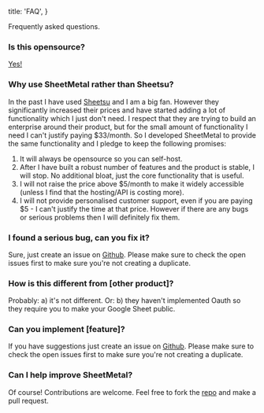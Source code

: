   title: 'FAQ',
}

Frequently asked questions.

### Is this opensource?

[Yes!](https://github.com/kiwicopple/sheetmetal.io)

### Why use SheetMetal rather than Sheetsu?

In the past I have used [Sheetsu](https://sheetsu.com/) and I am a big fan.
However they significantly increased their prices and have started adding a lot of functionality which I just don't need.
I respect that they are trying to build an enterprise around their product, but for the small amount of functionality I need I can't justify paying \$33/month.
So I developed SheetMetal to provide the same functionality and I pledge to keep the following promises:

1. It will always be opensource so you can self-host.
2. After I have built a robust number of features and the product is stable, I will stop. No additional bloat, just the core functionality that is useful.
3. I will not raise the price above \$5/month to make it widely accessible (unless I find that the hosting/API is costing more).
4. I will not provide personalised customer support, even if you are paying \$5 - I can't justify the time at that price. However if there are any bugs or serious problems then I will definitely fix them.

### I found a serious bug, can you fix it?

Sure, just create an issue on [Github](https://github.com/kiwicopple/sheetmetal.io/issues/). Please make sure to check the open issues first to make sure you're not creating a duplicate.

### How is this different from [other product]?

Probably: a) it's not different. Or: b) they haven't implemented Oauth so they require you to make your Google Sheet public.

### Can you implement [feature]?

If you have suggestions just create an issue on [Github](https://github.com/kiwicopple/sheetmetal.io/issues/). Please make sure to check the open issues first to make sure you're not creating a duplicate.

### Can I help improve SheetMetal?

Of course! Contributions are welcome. Feel free to fork the [repo](https://github.com/kiwicopple/sheetmetal.io) and make a pull request.
